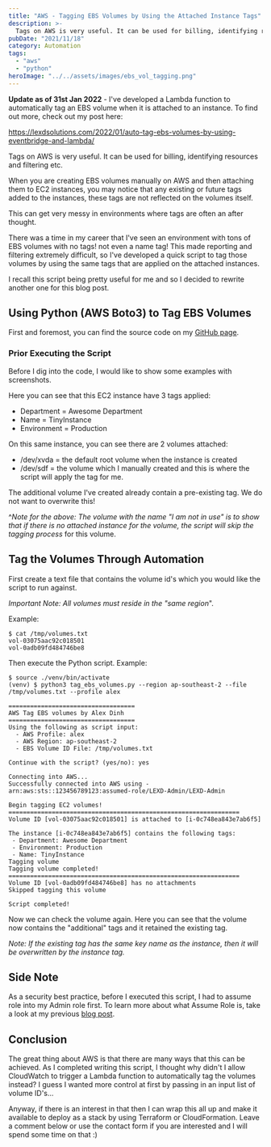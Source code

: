 ```yaml
---
title: "AWS - Tagging EBS Volumes by Using the Attached Instance Tags"
description: >-
  Tags on AWS is very useful. It can be used for billing, identifying resources and filtering etc...
pubDate: "2021/11/18"
category: Automation
tags:
  - "aws"
  - "python"
heroImage: "../../assets/images/ebs_vol_tagging.png"
---
```


**Update as of 31st Jan 2022** - I've developed a Lambda function to automatically tag an EBS volume when it is attached to an instance. To find out more, check out my post here:

https://lexdsolutions.com/2022/01/auto-tag-ebs-volumes-by-using-eventbridge-and-lambda/

Tags on AWS is very useful. It can be used for billing, identifying resources and filtering etc.

When you are creating EBS volumes manually on AWS and then attaching them to EC2 instances, you may notice that any existing or future tags added to the instances, these tags are not reflected on the volumes itself.

This can get very messy in environments where tags are often an after thought.

There was a time in my career that I've seen an environment with tons of EBS volumes with no tags! not even a name tag! This made reporting and filtering extremely difficult, so I've developed a quick script to tag those volumes by using the same tags that are applied on the attached instances.

I recall this script being pretty useful for me and so I decided to rewrite another one for this blog post.

## Using Python (AWS Boto3) to Tag EBS Volumes

First and foremost, you can find the source code on my [GitHub page](https://github.com/88lexd/lexd-solutions/tree/main/misc-scripts/python-aws-tag-ebs-volumes).

### Prior Executing the Script

Before I dig into the code, I would like to show some examples with screenshots.

Here you can see that this EC2 instance have 3 tags applied:

- Department = Awesome Department
- Name = TinyInstance
- Environment = Production

<ImageZoom src="/images/2021-11-18-11_46_10-Instances-_-EC2-Management-Console.png" client:load />

On this same instance, you can see there are 2 volumes attached:

- /dev/xvda = the default root volume when the instance is created
- /dev/sdf = the volume which I manually created and this is where the script will apply the tag for me.

<ImageZoom src="/images/2021-11-18-11_47_28-Instances-_-EC2-Management-Console.png" client:load />

The additional volume I've created already contain a pre-existing tag. We do not want to overwrite this!

<ImageZoom src="/images/2021-11-18-11_51_05-EC2-Management-Console.png" client:load />

^_Note for the above: The volume with the name "I am not in use" is to show that if there is no attached instance for the volume, the script will skip the tagging process_ for this volume.

## Tag the Volumes Through Automation

First create a text file that contains the volume id's which you would like the script to run against.

_Important Note: All volumes must reside in the "same region_".

Example:

```
$ cat /tmp/volumes.txt
vol-03075aac92c018501
vol-0adb09fd484746be8
```

Then execute the Python script. Example:

```
$ source ./venv/bin/activate
(venv) $ python3 tag_ebs_volumes.py --region ap-southeast-2 --file /tmp/volumes.txt --profile alex

===================================
AWS Tag EBS volumes by Alex Dinh
===================================
Using the following as script input:
  - AWS Profile: alex
  - AWS Region: ap-southeast-2
  - EBS Volume ID File: /tmp/volumes.txt

Continue with the script? (yes/no): yes

Connecting into AWS...
Successfully connected into AWS using - arn:aws:sts::123456789123:assumed-role/LEXD-Admin/LEXD-Admin

Begin tagging EC2 volumes!
================================================================
Volume ID [vol-03075aac92c018501] is attached to [i-0c748ea843e7ab6f5]

The instance [i-0c748ea843e7ab6f5] contains the following tags:
 - Department: Awesome Department
 - Environment: Production
 - Name: TinyInstance
Tagging volume
Tagging volume completed!
================================================================
Volume ID [vol-0adb09fd484746be8] has no attachments
Skipped tagging this volume

Script completed!
```

Now we can check the volume again. Here you can see that the volume now contains the "additional" tags and it retained the existing tag.

_Note: If the existing tag has the same key name as the instance, then it will be overwritten by the instance tag._

<ImageZoom src="/images/2021-11-18-12_01_22-EC2-Management-Console.png" client:load />

## Side Note

As a security best practice, before I executed this script, I had to assume role into my Admin role first. To learn more about what Assume Role is, take a look at my previous [blog post](https://lexdsolutions.com/2021/09/how-to-assume-role-on-aws-and-using-python/).

## Conclusion

The great thing about AWS is that there are many ways that this can be achieved. As I completed writing this script, I thought why didn't I allow CloudWatch to trigger a Lambda function to automatically tag the volumes instead? I guess I wanted more control at first by passing in an input list of volume ID's...

Anyway, if there is an interest in that then I can wrap this all up and make it available to deploy as a stack by using Terraform or CloudFormation. Leave a comment below or use the contact form if you are interested and I will spend some time on that :)
